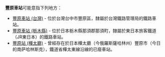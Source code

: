 {{noteTA
|T=zh-tw:豐原車站 ;zh-cn:丰原站 ; zh-hk:豐原站 ;
|1=zh-tw:豐原車站;zh-cn:丰原站; zh-hk:豐原站;
}}
'''豐原車站'''可能意指下列地方：

* [[豐原車站_(台灣)|豐原車站 (台灣)]] - 位於台灣台中市豐原區，隸屬於台灣鐵路管理局的鐵路車站。
* [[豐原車站_(栃木縣)|豐原車站 (栃木縣)]] - 位於日本栃木縣那須郡那須町，隸屬於東日本旅客鐵道（JR東日本）的鐵路車站。
* [[豐原站_(樺太廳)|豐原站 (樺太廳)]] - 曾經存在於日本樺太廳（今俄羅斯薩哈林州）豐原市（今日的南萨哈林斯克），鐵道省樺太東線沿線的已廢車站。

{{disambig|cat=三字車站名消歧義}}